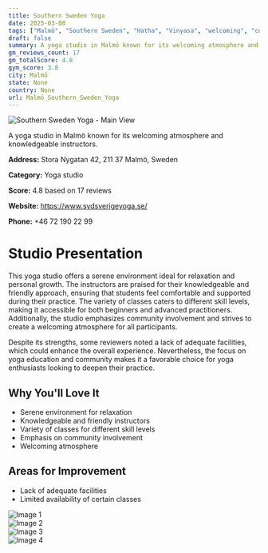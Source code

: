 ```yaml
---
title: Southern Sweden Yoga
date: 2025-03-08
tags: ["Malmö", "Southern Sweden", "Hatha", "Vinyasa", "welcoming", "community-focused", "Malmö"]  
draft: false
summary: A yoga studio in Malmö known for its welcoming atmosphere and knowledgeable instructors.
gm_reviews_count: 17
gm_totalScore: 4.8
gym_score: 3.8
city: Malmö
state: None
country: None
url: Malmö_Southern_Sweden_Yoga
---
```


<div className="aspect-[16/9] relative my-8">
  <img 
    src="https://lh5.googleusercontent.com/p/AF1QipOs-yHan8_wWm7L4MKI-jVKQCOQ4ft_OB2dF6jA=w1920-h1080-k-no"
    alt="Southern Sweden Yoga - Main View"
    className="object-cover absolute inset-0 w-full h-full rounded-lg"
  />
</div>

A yoga studio in Malmö known for its welcoming atmosphere and knowledgeable instructors.

**Address:** Stora Nygatan 42, 211 37 Malmö, Sweden

**Category:** Yoga studio

**Score:** 4.8 based on 17 reviews

**Website:** https://www.sydsverigeyoga.se/

**Phone:** +46 72 190 22 99

# Studio Presentation

This yoga studio offers a serene environment ideal for relaxation and personal growth. The instructors are praised for their knowledgeable and friendly approach, ensuring that students feel comfortable and supported during their practice. The variety of classes caters to different skill levels, making it accessible for both beginners and advanced practitioners. Additionally, the studio emphasizes community involvement and strives to create a welcoming atmosphere for all participants.

Despite its strengths, some reviewers noted a lack of adequate facilities, which could enhance the overall experience. Nevertheless, the focus on yoga education and community makes it a favorable choice for yoga enthusiasts looking to deepen their practice.

## Why You'll Love It

- Serene environment for relaxation
- Knowledgeable and friendly instructors
- Variety of classes for different skill levels
- Emphasis on community involvement
- Welcoming atmosphere

## Areas for Improvement

- Lack of adequate facilities
- Limited availability of certain classes

<div className="grid grid-cols-1 xl:grid-cols-2 gap-4 my-8">
<div className="aspect-[4/3] relative"><img src="https://lh5.googleusercontent.com/p/AF1QipOkPWS3mggcBtkpiDGxHBe3FYTcyv7TRxxW2NR3=w1920-h1080-k-no" alt="Image 1" className="object-cover absolute inset-0 w-full h-full rounded-lg" /></div>
<div className="aspect-[4/3] relative"><img src="https://lh5.googleusercontent.com/p/AF1QipPV62YG5y7dnNvwpcXYVsD5_q7ntnNxpRs0sgVF=w1920-h1080-k-no" alt="Image 2" className="object-cover absolute inset-0 w-full h-full rounded-lg" /></div>
<div className="aspect-[4/3] relative"><img src="https://lh5.googleusercontent.com/p/AF1QipPyjTJwjlDtNDegZTHOA9DvY3YQHzKPGQdliT8a=w1920-h1080-k-no" alt="Image 3" className="object-cover absolute inset-0 w-full h-full rounded-lg" /></div>
<div className="aspect-[4/3] relative"><img src="https://lh5.googleusercontent.com/p/AF1QipPDa2r1GZo5U3fIJjuSJ9dsqH76zXnyEBFjOiHG=w1920-h1080-k-no" alt="Image 4" className="object-cover absolute inset-0 w-full h-full rounded-lg" /></div>
</div>